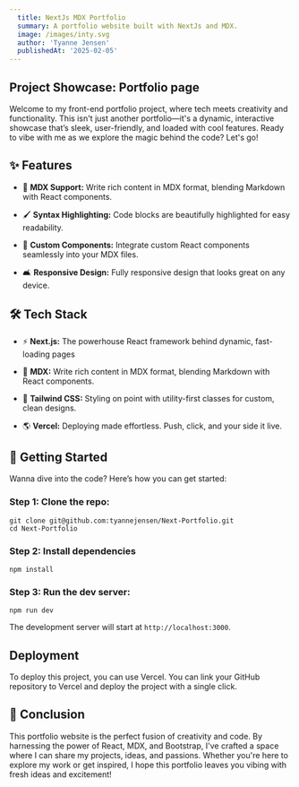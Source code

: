 ```yaml
---
  title: NextJs MDX Portfolio
  summary: A portfolio website built with NextJs and MDX.
  image: /images/inty.svg
  author: 'Tyanne Jensen'
  publishedAt: '2025-02-05'
---
```


## Project Showcase: Portfolio page

Welcome to my front-end portfolio project, where tech meets creativity and
functionality. This isn't just another portfolio—it's a dynamic, interactive
showcase that’s sleek, user-friendly, and loaded with cool features. Ready to
vibe with me as we explore the magic behind the code? Let's go!

## ✨ Features

- 📝 **MDX Support:** Write rich content in MDX format, blending Markdown with
  React components.

- 🖌️ **Syntax Highlighting:** Code blocks are beautifully highlighted for easy
  readability.

- 🌈 **Custom Components:** Integrate custom React components seamlessly into
  your MDX files.

- 🛋️ **Responsive Design:** Fully responsive design that looks great on any
  device.

## 🛠️ Tech Stack

- ⚡️ **Next.js:** The powerhouse React framework behind dynamic, fast-loading
  pages

- 📝 **MDX:** Write rich content in MDX format, blending Markdown with React
  components.

- 🎨 **Tailwind CSS:** Styling on point with utility-first classes for custom,
  clean designs.

- 🌎 **Vercel:** Deploying made effortless. Push, click, and your side it live.

## 🏧 Getting Started

Wanna dive into the code? Here’s how you can get started:

### Step 1: Clone the repo:

```
git clone git@github.com:tyannejensen/Next-Portfolio.git
cd Next-Portfolio
```

### Step 2: Install dependencies

```
npm install
```

### Step 3: Run the dev server:

```
npm run dev
```

The development server will start at `http://localhost:3000`.

## Deployment

To deploy this project, you can use Vercel. You can link your GitHub repository
to Vercel and deploy the project with a single click.

## 🎉 Conclusion

This portfolio website is the perfect fusion of creativity and code. By
harnessing the power of React, MDX, and Bootstrap, I've crafted a space where I
can share my projects, ideas, and passions. Whether you're here to explore my
work or get inspired, I hope this portfolio leaves you vibing with fresh ideas
and excitement!
